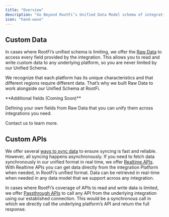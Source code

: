 ```yaml
---
title: "Overview"
description: "Go Beyond RootFi’s Unified Data Model schema of integrations to get full control over any data exposed by the integration."
icon: "hand-wave"
---
```


## Custom Data

In cases where RootFi’s unified schema is limiting, we offer the [Raw Data](/documentation/concepts/supplemental-data/raw-data) to access every field provided by the integration. This allows you to read and write custom data to any underlying platform, so you are never limited by our Unified Schema.

We recognize that each platform has its unique characteristics and that different regions require different data. That’s why we built Raw Data to work alongside our Unified Schema at RootFi.

<Info>
**Additional fields (Coming Soon)**

Defining your own fields from Raw Data that you can unify them across integrations you need.

Contact us to learn more.

</Info>

## Custom APIs

We offer several [ways to sync data](/documentation/concepts/sync-data/ways-to-sync) to ensure syncing is fast and reliable. However, all syncing happens asynchronously. If you need to fetch data synchronously in our unified format in real time, we offer [Realtime APIs](/documentation/concepts/supplemental-data/realtime-api). With Realtime APIs you can get data directly from the integration Platform when needed, in RootFi’s unified format. Data can be retrieved in real-time when needed in any data model that we support across any integration.

In cases where RootFi’s coverage of APIs to read and write data is limited, we offer [Passthrough APIs](/documentation/concepts/supplemental-data/passthrough-api) to call any API from the underlying integration using our established connection. This would be a synchronous call in which we directly call the underlying platform’s API and return the full response.
